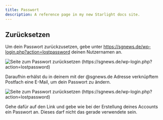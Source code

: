 ```yaml
---
title: Passwort
description: A reference page in my new Starlight docs site.
---
```


## Zurücksetzen
Um dein Passwort zurückzusetzen, gebe unter https://sgnews.de/wp-login.php?action=lostpassword deinen Nutzernamen an.

![Seite zum Passwort zurücksetzen (https://sgnews.de/wp-login.php?action=lostpassword)](../../../assets/dashboard_reset_password.png)

Daraufhin erhälst du in deinem mit der @sgnews.de Adresse verknüpftem Postfach eine E-Mail, um dein Passwort zu ändern.

![Seite zum Passwort zurücksetzen (https://sgnews.de/wp-login.php?action=lostpassword)](../../../assets/account_reset_password_email.jpg)

Gehe dafür auf den Link und gebe wie bei der Erstellung deines Accounts ein Passwort an. Dieses darf nicht das gerade verwendete sein.